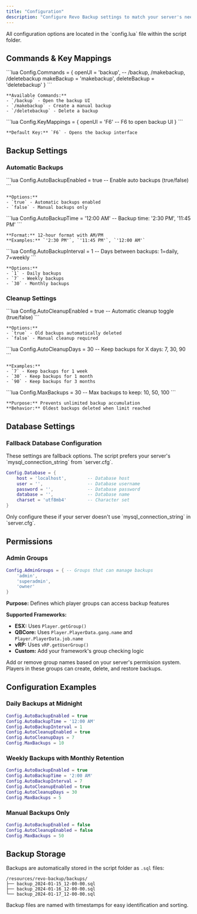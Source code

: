 ```yaml
---
title: "Configuration"
description: "Configure Revo Backup settings to match your server's needs."
---
```


<Info>
  All configuration options are located in the `config.lua` file within the script folder.
</Info>

## Commands & Key Mappings

<CardGroup cols={2}>
  <Card title="Commands" icon="terminal">
    ```lua
    Config.Commands = {
        openUI = 'backup',           -- /backup, /makebackup, /deletebackup
        makeBackup = 'makebackup',
        deleteBackup = 'deletebackup'
    }
    ```
    
    **Available Commands:**
    - `/backup` - Open the backup UI
    - `/makebackup` - Create a manual backup
    - `/deletebackup` - Delete a backup
  </Card>
  
  <Card title="Key Mappings" icon="keyboard">
    ```lua
    Config.KeyMappings = {
        openUI = 'F6'               -- F6 to open backup UI
    }
    ```
    
    **Default Key:** `F6` - Opens the backup interface
  </Card>
</CardGroup>

## Backup Settings

### Automatic Backups

<CardGroup cols={2}>
  <Card title="Enable Auto Backups" icon="clock">
    ```lua
    Config.AutoBackupEnabled = true -- Enable auto backups (true/false)
    ```
    
    **Options:**
    - `true` - Automatic backups enabled
    - `false` - Manual backups only
  </Card>
  
  <Card title="Backup Time" icon="calendar">
    ```lua
    Config.AutoBackupTime = '12:00 AM' -- Backup time: '2:30 PM', '11:45 PM'
    ```
    
    **Format:** 12-hour format with AM/PM
    **Examples:** `'2:30 PM'`, `'11:45 PM'`, `'12:00 AM'`
  </Card>
  
  <Card title="Backup Interval" icon="repeat">
    ```lua
    Config.AutoBackupInterval = 1 -- Days between backups: 1=daily, 7=weekly
    ```
    
    **Options:**
    - `1` - Daily backups
    - `7` - Weekly backups
    - `30` - Monthly backups
  </Card>
</CardGroup>

### Cleanup Settings

<CardGroup cols={2}>
  <Card title="Auto Cleanup" icon="trash">
    ```lua
    Config.AutoCleanupEnabled = true -- Automatic cleanup toggle (true/false)
    ```
    
    **Options:**
    - `true` - Old backups automatically deleted
    - `false` - Manual cleanup required
  </Card>
  
  <Card title="Cleanup Days" icon="calendar">
    ```lua
    Config.AutoCleanupDays = 30 -- Keep backups for X days: 7, 30, 90
    ```
    
    **Examples:**
    - `7` - Keep backups for 1 week
    - `30` - Keep backups for 1 month
    - `90` - Keep backups for 3 months
  </Card>
  
  <Card title="Max Backups" icon="database">
    ```lua
    Config.MaxBackups = 30 -- Max backups to keep: 10, 50, 100
    ```
    
    **Purpose:** Prevents unlimited backup accumulation
    **Behavior:** Oldest backups deleted when limit reached
  </Card>
</CardGroup>

## Database Settings

### Fallback Database Configuration

<Warning>
  These settings are fallback options. The script prefers your server's `mysql_connection_string` from `server.cfg`.
</Warning>

```lua
Config.Database = {
    host = 'localhost',        -- Database host
    user = '',                 -- Database username
    password = '',             -- Database password
    database = '',             -- Database name
    charset = 'utf8mb4'        -- Character set
}
```

<Note>
  Only configure these if your server doesn't use `mysql_connection_string` in `server.cfg`.
</Note>

## Permissions

### Admin Groups

```lua
Config.AdminGroups = { -- Groups that can manage backups
    'admin',
    'superadmin',
    'owner'
}
```

**Purpose:** Defines which player groups can access backup features

**Supported Frameworks:**
- **ESX:** Uses `Player.getGroup()`
- **QBCore:** Uses `Player.PlayerData.gang.name` and `Player.PlayerData.job.name`
- **vRP:** Uses `vRP.getUserGroup()`
- **Custom:** Add your framework's group checking logic

<Tip>
  Add or remove group names based on your server's permission system. Players in these groups can create, delete, and restore backups.
</Tip>

## Configuration Examples

### Daily Backups at Midnight
```lua
Config.AutoBackupEnabled = true
Config.AutoBackupTime = '12:00 AM'
Config.AutoBackupInterval = 1
Config.AutoCleanupEnabled = true
Config.AutoCleanupDays = 7
Config.MaxBackups = 10
```

### Weekly Backups with Monthly Retention
```lua
Config.AutoBackupEnabled = true
Config.AutoBackupTime = '2:00 AM'
Config.AutoBackupInterval = 7
Config.AutoCleanupEnabled = true
Config.AutoCleanupDays = 30
Config.MaxBackups = 5
```

### Manual Backups Only
```lua
Config.AutoBackupEnabled = false
Config.AutoCleanupEnabled = false
Config.MaxBackups = 50
```

## Backup Storage

Backups are automatically stored in the script folder as `.sql` files:

```
/resources/revo-backup/backups/
├── backup_2024-01-15_12-00-00.sql
├── backup_2024-01-16_12-00-00.sql
└── backup_2024-01-17_12-00-00.sql
```

<Info>
  Backup files are named with timestamps for easy identification and sorting.
</Info>

